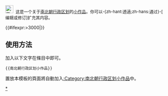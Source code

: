 <div class="notice metadata" id="stub" style="font-size: small;">[[File:Northern and Southern Dynasties 560 CE.png|25px|南北朝]]&nbsp;&nbsp;这是一个关于[[南北朝行政区划]]的[[Wikipedia:小作品|小作品]]。你可以-{zh-hant:透過;zh-hans:通过}-<span class="plainlinks">[{{fullurl:{{FULLPAGENAME}}|action=edit}} 编辑或修订]</span>扩充其内容。</div><includeonly>[[Category:南北朝行政区划小作品|{{PAGENAME}}]]{{#ifexpr:{{PAGESIZE:{{FULLPAGENAME}}|R}}>3000|[[Category:字数已超过3000字节的小作品|{{PAGENAME}}]]}}</includeonly><noinclude>

==使用方法==
加入以下文字在條目中即可。
<pre>{{南北朝行政区划小作品}}</pre>

置放本模板的頁面將自動加入[[:Category:南北朝行政区划小作品]]中。
[[Category:南北朝行政区划小作品模板|*]]
</noinclude>